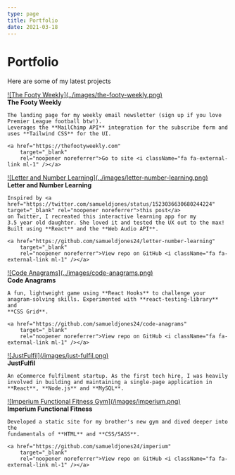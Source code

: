 ```yaml
---
type: page
title: Portfolio
date: 2021-03-18
---
```


# Portfolio

Here are some of my latest projects

<div className="grid-container">
   <div className="grid-item">
    <div className="grid-image">
      <a
        href="https://thefootyweekly.com"
        target="_blank"
        rel="noopener noreferrer"
      >
        ![The Footy Weekly](../images/the-footy-weekly.png)
      </a>
    </div>
    <strong>The Footy Weekly</strong>
    
    The landing page for my weekly email newsletter (sign up if you love Premier League football btw!). 
    Leverages the **MailChimp API** integration for the subscribe form and uses **Tailwind CSS** for the UI.
    
    <a href="https://thefootyweekly.com"
        target="_blank"
        rel="noopener noreferrer">Go to site <i className="fa fa-external-link ml-1" /></a>
  </div>
   <div className="grid-item">
    <div className="grid-image">
      <a
        href="https://letter-number-learning.netlify.app"
        target="_blank"
        rel="noopener noreferrer"
      >
        ![Letter and Number Learning](../images/letter-number-learning.png)
      </a>
    </div>
    <strong>Letter and Number Learning</strong>
    
    Inspired by <a href="https://twitter.com/samueldjones/status/1523036630680244224" target="_blank" rel="noopener noreferrer">this post</a>
    on Twitter, I recreated this interactive learning app for my 
    3.5 year old daughter. She loved it and tested the UX out to the max! Built using **React** and the **Web Audio API**.
    
    <a href="https://github.com/samueldjones24/letter-number-learning"
        target="_blank"
        rel="noopener noreferrer">View repo on GitHub <i className="fa fa-external-link ml-1" /></a>
  </div>
  <div className="grid-item">
    <div className="grid-image">
      <a
        href="https://code-anagrams.netlify.app"
        target="_blank"
        rel="noopener noreferrer"
      >
        ![Code Anagrams](../images/code-anagrams.png)
      </a>
    </div>
    <strong>Code Anagrams</strong>
    
    A fun, lightweight game using **React Hooks** to challenge your
    anagram-solving skills. Experimented with **react-testing-library** and
    **CSS Grid**.
    
    <a href="https://github.com/samueldjones24/code-anagrams"
        target="_blank"
        rel="noopener noreferrer">View repo on GitHub <i className="fa fa-external-link ml-1" /></a>
  </div>
  <div className="grid-item">
    <div className="grid-image">
      <a
        href="https://www.justfulfil.com"
        target="_blank"
        rel="noopener noreferrer"
      >
        ![JustFulfil](/images/just-fulfil.png)
      </a>
    </div>
    <strong>JustFulfil</strong>
   
    An eCommerce fulfilment startup. As the first tech hire, I was heavily
    involved in building and maintaining a single-page application in
    **React**, **Node.js** and **MySQL**.
  </div>
  <div className="grid-item">
    <div className="grid-image">
      <a
        href="https://imperiumfunctionalfitness.co.uk"
        target="_blank"
        rel="noopener noreferrer"
      >
        ![Imperium Functional Fitness Gym](/images/imperium.png)
      </a>
    </div>
    <strong>Imperium Functional Fitness</strong>

    Developed a static site for my brother's new gym and dived deeper into the
    fundamentals of **HTML** and **CSS/SASS**.

    <a href="https://github.com/samueldjones24/imperium"
        target="_blank"
        rel="noopener noreferrer">View repo on GitHub <i className="fa fa-external-link ml-1" /></a>

  </div>
</div>
